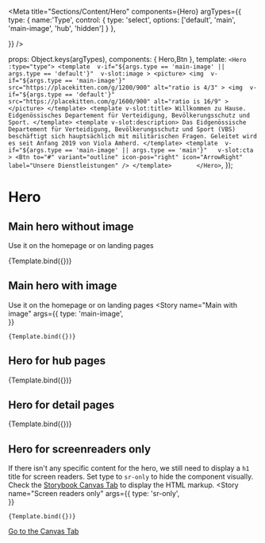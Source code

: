 
<Meta
  title="Sections/Content/Hero"
  components={Hero}
  argTypes={{
    type: { 
      name:'Type', 
      control: { 
        type: 'select', 
        options: ['default', 'main', 'main-image', 'hub', 'hidden'] 
      }
    },
    
  }}
/>

  props: Object.keys(argTypes),
  components: { Hero,Btn },
  template:
    `
    <Hero :type="type">
      <template 
        v-if="${args.type == 'main-image' || args.type == 'default'}" 
        v-slot:image
      >
        <picture>
          <img 
            v-if="${args.type == 'main-image'}" 
            src="https://placekitten.com/g/1200/900" alt="ratio is 4/3"
          >
          <img 
            v-if="${args.type == 'default'}" 
            src="https://placekitten.com/g/1600/900" alt="ratio is 16/9"
          >
        </picture>
      </template>
      <template v-slot:title>
        Willkommen zu Hause. Eidgenössisches Departement für Verteidigung, Bevölkerungsschutz und Sport.
      </template>
      <template v-slot:description>
        Das Eidgenössische Departement für Verteidigung, Bevölkerungsschutz und Sport (VBS) beschäftigt sich hauptsächlich mit militärischen Fragen. Geleitet wird es seit Anfang 2019 von Viola Amherd.
      </template>
      <template 
        v-if="${args.type == 'main-image' || args.type == 'main'}"  
        v-slot:cta
      >
        <Btn
            to="#"
            variant="outline"
            icon-pos="right"
            icon="ArrowRight"
            label="Unsere Dienstleistungen"
          />
      </template>      
    </Hero>
    `,
});

# Hero

## Main hero without image

Use it on the homepage or on landing pages

<Canvas>
  <Story
    name="Main without image"
    args={{
      type: 'main',   
    }}
  >
    {Template.bind({})}
  </Story>
</Canvas>

## Main hero with image

Use it on the homepage or on landing pages
<Canvas>
  <Story
    name="Main with image"
    args={{
      type: 'main-image',   
    }}
  >
    {Template.bind({})}
  </Story>
</Canvas>

## Hero for hub pages

<Canvas>
  <Story
    name="Hub page"
    args={{
      type: 'hub',   
    }}
  >
    {Template.bind({})}
  </Story>
</Canvas>

## Hero for detail pages

<Canvas>
  <Story
    name="Detail page"
    args={{
      type: 'default',   
    }}
  >
    {Template.bind({})}
  </Story>
</Canvas>

## Hero for screenreaders only 

If there isn't any specific content for the hero, we still need to display a `h1` title for screen readers. 
Set type to `sr-only` to hide the component visually. Check the <a href="?path=/story/sections-content-hero--example">Storybook Canvas Tab</a> to display the HTML markup.
<Canvas>
  <Story
    name="Screen readers only"
    args={{
      type: 'sr-only',   
    }}
  >
    {Template.bind({})}
  </Story>
</Canvas>



<a href="?path=/story/sections-content-hero--example">Go to the Canvas Tab</a>



